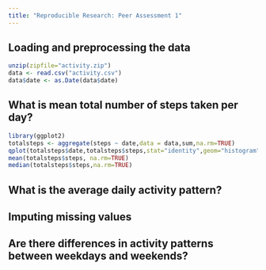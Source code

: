 ```yaml
---
title: "Reproducible Research: Peer Assessment 1"
---
```



## Loading and preprocessing the data

```r
unzip(zipfile="activity.zip")
data <- read.csv("activity.csv")
data$date <- as.Date(data$date)
```

## What is mean total number of steps taken per day?

```r
library(ggplot2)
totalsteps <- aggregate(steps ~ date,data = data,sum,na.rm=TRUE)
qplot(totalsteps$date,totalsteps$steps,stat="identity",geom="histogram", xlab = "Total number of steps taken per day")
mean(totalsteps$steps, na.rm=TRUE)
median(totalsteps$steps,na.rm=TRUE)
```

## What is the average daily activity pattern?



## Imputing missing values



## Are there differences in activity patterns between weekdays and weekends?
